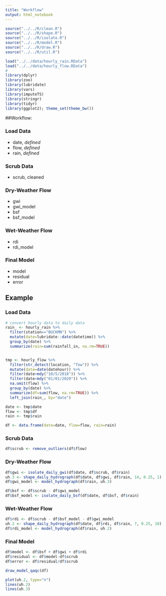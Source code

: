 ```yaml
---
title: "Workflow"
output: html_notebook
---
```


```r
source("../../R/clean.R")
source("../../R/shape.R")
source("../../R/isolate.R")
source("../../R/model.R")
source("../../R/draw.R")
source("../../R/util.R")

load("../../data/hourly_rain.RData")
load("../../data/hourly_flow.RData")
# 
library(dplyr)
library(zoo)
library(lubridate)
library(vars)
library(imputeTS)
library(stringr)
library(tidyr)
library(ggplot2); theme_set(theme_bw())
```

##Workflow:

### Load Data
 
 - date, *defined*
 - flow, *defined*
 - rain, *defined*
 
### Scrub Data

 - scrub, cleaned

### Dry-Weather Flow

 - gwi
 - gwi_model
 - bsf
 - bsf_model
 
### Wet-Weather Flow

 - rdi
 - rdi_model
 
### Final Model

 - model
 - residual
 - error

## Example

### Load Data
```r
# convert hourly data to daily data
rain_ <- hourly_rain %>%
  filter(station=="BUCKMN") %>%
  mutate(date=lubridate::date(datetime)) %>%
  group_by(date) %>%
  summarize(rain=sum(rainfall_in, na.rm=TRUE))


tmp <- hourly_flow %>%
  filter(str_detect(location, "Tow")) %>%
  mutate(date=date(datehour)) %>%
  filter(date>mdy("10/5/2018")) %>% 
  filter(date<mdy("01/01/2020")) %>%
  na.omit(flow) %>%
  group_by(date) %>%
  summarize(df=sum(flow, na.rm=TRUE)) %>%
  left_join(rain_, by="date")

date <- tmp$date
flow <- tmp$df
rain <- tmp$rain

df <- data.frame(date=date, flow=flow, rain=rain)
```


### Scrub Data
```r
df$scrub <- remove_outliers(df$flow)
```


### Dry-Weather Flow
```r
df$gwi <- isolate_daily_gwi(df$date, df$scrub, df$rain)
uh.3 <- shape_daily_hydrograph(df$date, df$gwi, df$rain, 14, 0.25, 1)
df$gwi_model <- model_hydrograph(df$rain, uh.3)

df$bsf <- df$scrub - df$gwi_model
df$bsf_model <- isolate_daily_bsf(df$date, df$bsf, df$rain)
```


### Wet-Weather Flow
```r
df$rdi <- df$scrub - df$bsf_model - df$gwi_model
uh.2 <- shape_daily_hydrograph(df$date, df$rdi, df$rain, 7, 0.25, 10)
df$rdi_model <- model_hydrograph(df$rain, uh.2)
```

 
### Final Model
```r
df$model <- df$bsf + df$gwi + df$rdi
df$residual <- df$model-df$scrub
df$error <- df$residual/df$scrub

draw_model_qaqc(df)

plot(uh.2, type="n")
lines(uh.2)
lines(uh.3)
```

